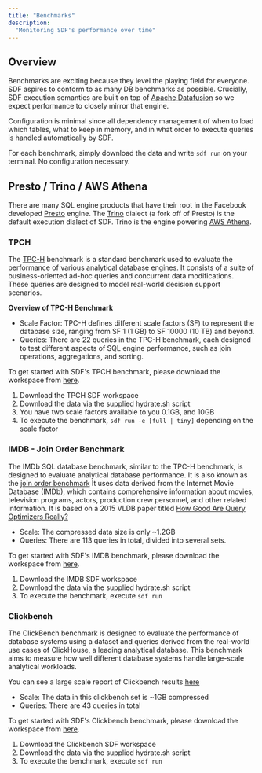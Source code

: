 ```yaml
---
title: "Benchmarks"
description:
  "Monitoring SDF's performance over time"
---
```


## Overview
Benchmarks are exciting because they level the playing field for everyone. SDF aspires to conform to as many DB benchmarks as possible. 
Crucially, SDF execution semantics are built on top of [Apache Datafusion](https://datafusion.apache.org/) so we expect performance to closely mirror that engine.

Configuration is minimal since all dependency management of when to load which tables, what to keep in memory, and in what order to execute queries is handled automatically by SDF.

For each benchmark, simply download the data and write `sdf run` on your terminal. No configuration necessary.

## Presto / Trino  / AWS Athena
There are many SQL engine products that have their root in the Facebook developed [Presto](https://prestodb.io/) engine. The [Trino](https://trino.io/) dialect (a fork off of Presto) is the default execution dialect of SDF. Trino is the engine powering [AWS Athena](https://aws.amazon.com/athena/).

### TPCH
The [TPC-H](https://www.tpc.org/tpch/) benchmark is a standard benchmark used to evaluate the performance of various analytical database engines. It consists of a suite of business-oriented ad-hoc queries and concurrent data modifications. These queries are designed to model real-world decision support scenarios.

**Overview of TPC-H Benchmark**
- Scale Factor: TPC-H defines different scale factors (SF) to represent the database size, ranging from SF 1 (1 GB) to SF 10000 (10 TB) and beyond.
- Queries: There are 22 queries in the TPC-H benchmark, each designed to test different aspects of SQL engine performance, such as join operations, aggregations, and sorting.

To get started with SDF's TPCH benchmark, please download the workspace from [here](https://github.com/sdf-labs/sdf-cli/tree/main/benchmarks).
1.  Download the TPCH SDF workspace
2.  Download the data via the supplied hydrate.sh script
3.  You have two scale factors available to you 0.1GB, and 10GB
4.  To execute the benchmark, `sdf run -e [full | tiny]` depending on the scale factor

### IMDB - Join Order Benchmark
The IMDb SQL database benchmark, similar to the TPC-H benchmark, is designed to evaluate analytical database performance. It is also known as the [join order benchmark](https://github.com/gregrahn/join-order-benchmark?tab=readme-ov-file)
It uses data derived from the Internet Movie Database (IMDb), which contains comprehensive information about movies, 
television programs, actors, production crew personnel, and other related information. It is based on a 2015 VLDB paper titled [How Good Are Query Optimizers Really?](https://www.vldb.org/pvldb/vol9/p204-leis.pdf)

- Scale: The compressed data size is only ~1.2GB
- Queries: There are 113 queries in total, divided into several sets. 

To get started with SDF's IMDB benchmark, please download the workspace from [here](https://github.com/sdf-labs/sdf-cli/tree/main/benchmarks).
1.  Download the IMDB SDF workspace
2.  Download the data via the supplied hydrate.sh script
4.  To execute the benchmark, execute `sdf run`

### Clickbench
The ClickBench benchmark is designed to evaluate the performance of database systems using a dataset and queries derived from the real-world use cases of ClickHouse, 
a leading analytical database. This benchmark aims to measure how well different database systems handle large-scale analytical workloads.

You can see a large scale report of Clickbench results [here](https://benchmark.clickhouse.com/)

- Scale: The data in this clickbench set is ~1GB compressed
- Queries: There are 43 queries in total

To get started with SDF's Clickbench benchmark, please download the workspace from [here](https://github.com/sdf-labs/sdf-cli/tree/main/benchmarks).
1.  Download the Clickbench SDF workspace
2.  Download the data via the supplied hydrate.sh script
4.  To execute the benchmark, execute `sdf run`
